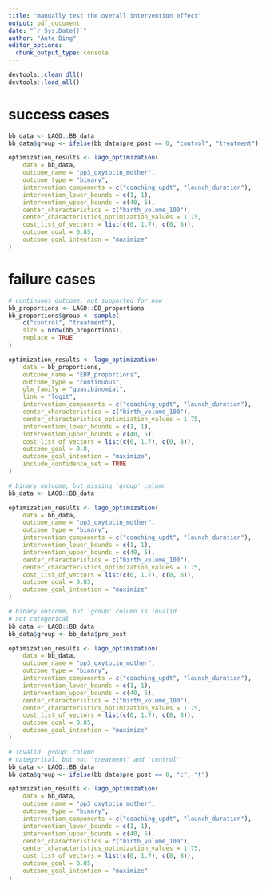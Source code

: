 ```yaml
---
title: "manually test the overall intervention effect"
output: pdf_document
date: "`r Sys.Date()`"
author: "Ante Bing"
editor_options: 
  chunk_output_type: console
---
```

```r
devtools::clean_dll()
devtools::load_all()
```

# success cases 
```r
bb_data <- LAGO::BB_data
bb_data$group <- ifelse(bb_data$pre_post == 0, "control", "treatment")

optimization_results <- lago_optimization(
    data = bb_data,
    outcome_name = "pp3_oxytocin_mother",
    outcome_type = "binary",
    intervention_components = c("coaching_updt", "launch_duration"),
    intervention_lower_bounds = c(1, 1),
    intervention_upper_bounds = c(40, 5),
    center_characteristics = c("birth_volume_100"),
    center_characteristics_optimization_values = 1.75,
    cost_list_of_vectors = list(c(0, 1.7), c(0, 8)),
    outcome_goal = 0.85,
    outcome_goal_intention = "maximize"
)
```

# failure cases
```r
# continuous outcome, not supported for now
bb_proportions <- LAGO::BB_proportions
bb_proportions$group <- sample(
    c("control", "treatment"),
    size = nrow(bb_proportions),
    replace = TRUE
)

optimization_results <- lago_optimization(
    data = bb_proportions,
    outcome_name = "EBP_proportions",
    outcome_type = "continuous",
    glm_family = "quasibinomial",
    link = "logit",
    intervention_components = c("coaching_updt", "launch_duration"),
    center_characteristics = c("birth_volume_100"),
    center_characteristics_optimization_values = 1.75,
    intervention_lower_bounds = c(1, 1),
    intervention_upper_bounds = c(40, 5),
    cost_list_of_vectors = list(c(0, 1.7), c(0, 8)),
    outcome_goal = 0.8,
    outcome_goal_intention = "maximize",
    include_confidence_set = TRUE
)
```


```r
# binary outcome, but missing 'group' column
bb_data <- LAGO::BB_data

optimization_results <- lago_optimization(
    data = bb_data,
    outcome_name = "pp3_oxytocin_mother",
    outcome_type = "binary",
    intervention_components = c("coaching_updt", "launch_duration"),
    intervention_lower_bounds = c(1, 1),
    intervention_upper_bounds = c(40, 5),
    center_characteristics = c("birth_volume_100"),
    center_characteristics_optimization_values = 1.75,
    cost_list_of_vectors = list(c(0, 1.7), c(0, 8)),
    outcome_goal = 0.85,
    outcome_goal_intention = "maximize"
)
```

```r
# binary outcome, but 'group' column is invalid
# not categorical
bb_data <- LAGO::BB_data
bb_data$group <- bb_data$pre_post

optimization_results <- lago_optimization(
    data = bb_data,
    outcome_name = "pp3_oxytocin_mother",
    outcome_type = "binary",
    intervention_components = c("coaching_updt", "launch_duration"),
    intervention_lower_bounds = c(1, 1),
    intervention_upper_bounds = c(40, 5),
    center_characteristics = c("birth_volume_100"),
    center_characteristics_optimization_values = 1.75,
    cost_list_of_vectors = list(c(0, 1.7), c(0, 8)),
    outcome_goal = 0.85,
    outcome_goal_intention = "maximize"
)
```

```r
# invalid 'group' column
# categorical, but not 'treatment' and 'control'
bb_data <- LAGO::BB_data
bb_data$group <- ifelse(bb_data$pre_post == 0, "c", "t")

optimization_results <- lago_optimization(
    data = bb_data,
    outcome_name = "pp3_oxytocin_mother",
    outcome_type = "binary",
    intervention_components = c("coaching_updt", "launch_duration"),
    intervention_lower_bounds = c(1, 1),
    intervention_upper_bounds = c(40, 5),
    center_characteristics = c("birth_volume_100"),
    center_characteristics_optimization_values = 1.75,
    cost_list_of_vectors = list(c(0, 1.7), c(0, 8)),
    outcome_goal = 0.85,
    outcome_goal_intention = "maximize"
)
```